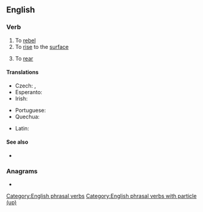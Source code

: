 ==English==

===Verb===
{{en-verb|rises up|rising up|rose up|risen up}}

# To [[rebel]]
# To [[rise]] to the [[surface]]
# {{lb|en|of a horse etc}} To [[rear]]

====Translations====
{{trans-top|to rise to the surface}}
* Czech: {{t|cs|povstat|pf}}, {{t|cs|povstávat|impf}}
* Esperanto: {{t|eo|leviĝi}}
* Irish: {{t|ga|éirigh suas}}
{{trans-mid}}
* Portuguese: {{t|pt|erguer-se}}
* Quechua: {{t|qu|lluqsiy}}
{{trans-bottom}}

{{trans-top|to rebel, revolt}}
* Latin: {{t|la|īnsurgō}}
{{trans-mid}}
{{trans-bottom}}

====See also====
* {{l|en|uprise}}

===Anagrams===
* {{anagrams|en|a=eiprsu|Epirus|uprise}}

[[Category:English phrasal verbs]]
[[Category:English phrasal verbs with particle (up)]]